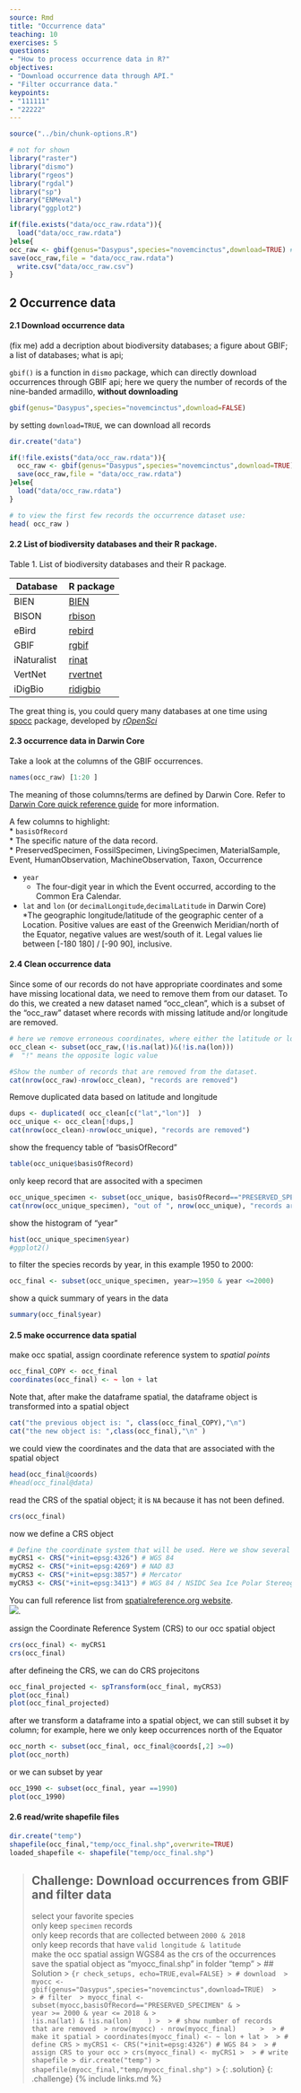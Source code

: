 ```yaml
---
source: Rmd
title: "Occurrence data"
teaching: 10
exercises: 5
questions:
- "How to process occurrence data in R?"
objectives:
- "Download occurrence data through API."
- "Filter occurrance data."
keypoints:
- "111111"
- "22222"
---
```


```r
source("../bin/chunk-options.R")

# not for shown
library("raster")
library("dismo")
library("rgeos")
library("rgdal")
library("sp")
library("ENMeval")
library("ggplot2")

if(file.exists("data/occ_raw.rdata")){
  load("data/occ_raw.rdata")
}else{
occ_raw <- gbif(genus="Dasypus",species="novemcinctus",download=TRUE) # the default is to download all
save(occ_raw,file = "data/occ_raw.rdata")
  write.csv("data/occ_raw.csv")
}
```

## 2 Occurrence data  
#### 2.1 Download occurrence data  

(fix me) add a decription about biodiversity databases; a figure about GBIF; a list of databases; what is api;  

`gbif()` is a function in `dismo` package, which can directly download occurrences through GBIF api; here we query the number of records of the nine-banded armadillo, **without downloading**  
```r
gbif(genus="Dasypus",species="novemcinctus",download=FALSE)
```

by setting `download=TRUE`, we can download all records  
```r
dir.create("data")

if(!file.exists("data/occ_raw.rdata")){
  occ_raw <- gbif(genus="Dasypus",species="novemcinctus",download=TRUE) 
  save(occ_raw,file = "data/occ_raw.rdata")
}else{
  load("data/occ_raw.rdata")
}

# to view the first few records the occurrence dataset use:
head( occ_raw )
```


#### 2.2 List of biodiversity databases and their R package.  

Table 1. List of biodiversity databases and their R package. 

|Database  | R package |  
|---  | --- |  
| BIEN | [BIEN](https://cran.r-project.org/web/packages/BIEN/vignettes/BIEN_tutorial.html)|  
 BISON | [rbison](https://github.com/ropensci/rbison)
 eBird | [rebird](http://ebird.org/content/ebird/)
 GBIF | [rgbif](https://github.com/ropensci/rgbif)
 iNaturalist | [rinat](https://github.com/ropensci/rinat)
 VertNet | [rvertnet](https://github.com/ropensci/rvertnet)
 iDigBio  | [ridigbio](https://www.idigbio.org/)  
   
The great thing is, you could query many databases at one time using [spocc](https://github.com/ropensci/spocc) package, developed by [*rOpenSci*](https://ropensci.org/packages/)

#### 2.3 occurrence data in Darwin Core  
Take a look at the columns of the GBIF occurrences.
```r
names(occ_raw) [1:20 ]
```
The meaning of those columns/terms are defined by Darwin Core. Refer to [Darwin Core quick reference guide](https://dwc.tdwg.org/terms/) for more information.  

A few columns to highlight:  
* `basisOfRecord`  
  * The specific nature of the data record.  
  * PreservedSpecimen, FossilSpecimen, LivingSpecimen, MaterialSample, Event, HumanObservation, MachineObservation, Taxon, Occurrence  
  
* `year`  
  * The four-digit year in which the Event occurred, according to the Common Era Calendar.

* `lat` and `lon` (or `decimalLongitude`,`decimalLatitude` in Darwin Core)  
  *The geographic longitude/latitude of the geographic center of a Location. Positive values are  east of the Greenwich Meridian/north of the Equator, negative values are west/south of it. Legal values lie between [-180 180] / [-90 90], inclusive.

#### 2.4 Clean occurrence data
Since some of our records do not have appropriate coordinates and some have missing locational data, we need to remove them from our dataset. To do this, we created a new dataset named “occ_clean”, which is a subset of the “occ_raw” dataset where records with missing latitude and/or longitude are removed.  
```r
# here we remove erroneous coordinates, where either the latitude or longitude is missing
occ_clean <- subset(occ_raw,(!is.na(lat))&(!is.na(lon))) 
#  "!" means the opposite logic value

#Show the number of records that are removed from the dataset.  
cat(nrow(occ_raw)-nrow(occ_clean), "records are removed")
```  

Remove duplicated data based on latitude and longitude  
```r
dups <- duplicated( occ_clean[c("lat","lon")]  )
occ_unique <- occ_clean[!dups,]
cat(nrow(occ_clean)-nrow(occ_unique), "records are removed")
```
  

show the frequency table of "basisOfRecord"
```r
table(occ_unique$basisOfRecord)
```
  

only keep record that are associted with a specimen
```r
occ_unique_specimen <- subset(occ_unique, basisOfRecord=="PRESERVED_SPECIMEN")
cat(nrow(occ_unique_specimen), "out of ", nrow(occ_unique), "records are specimen")
```

show the histogram of "year"
```r
hist(occ_unique_specimen$year)
#ggplot2()
```


to filter the species records by year, in this example 1950 to 2000:
```r
occ_final <- subset(occ_unique_specimen, year>=1950 & year <=2000)
```

show a quick summary of years in the data
```r
summary(occ_final$year)
```




#### 2.5 make occurrence data **spatial**
make occ spatial, assign coordinate reference system to *spatial points*
```r
occ_final_COPY <- occ_final
coordinates(occ_final) <- ~ lon + lat

```

Note that, after make the dataframe spatial, the dataframe object is transformed into a spatial object
```r
cat("the previous object is: ", class(occ_final_COPY),"\n")  
cat("the new object is: ",class(occ_final),"\n" )
```

we could view the coordinates and the data that are associated with the spatial object
```r
head(occ_final@coords)
#head(occ_final@data)
```

read the CRS of the spatial object; it is `NA` because it has not been defined.
```r
crs(occ_final)
```

now we define a CRS object
```r
# Define the coordinate system that will be used. Here we show several examples:
myCRS1 <- CRS("+init=epsg:4326") # WGS 84
myCRS2 <- CRS("+init=epsg:4269") # NAD 83
myCRS3 <- CRS("+init=epsg:3857") # Mercator
myCRS3 <- CRS("+init=epsg:3413") # WGS 84 / NSIDC Sea Ice Polar Stereographic North
```
You can full reference list from [spatialreference.org website](http://spatialreference.org/ref/).  
![]({{ page.root }}/fig/crslist.png).  
 
assign the Coordinate Reference System (CRS) to our occ spatial object 
```r
crs(occ_final) <- myCRS1
crs(occ_final)
```

after defineing the CRS, we can do CRS projecitons
```r
occ_final_projected <- spTransform(occ_final, myCRS3)
plot(occ_final)
plot(occ_final_projected)
```

after we transform a dataframe into a spatial object, we can still subset it by column; for example, here we only keep occurrences north of the Equator  
```r
occ_north <- subset(occ_final, occ_final@coords[,2] >=0)
plot(occ_north)
```

or we can subset by year
```r
occ_1990 <- subset(occ_final, year ==1990)
plot(occ_1990)
```

#### 2.6 read/write shapefile files
```r
dir.create("temp")
shapefile(occ_final,"temp/occ_final.shp",overwrite=TRUE)
loaded_shapefile <- shapefile("temp/occ_final.shp")
```

> ## Challenge: Download occurrences from GBIF and filter data
> select your favorite species  
> only keep `specimen` records  
> only keep records that are collected between `2000 & 2018`  
> only keep records that have `valid longitude & latitude`  
> make the occ spatial
> assign WGS84 as the crs of the occurrences
> save the spatial object as "myocc_final.shp" in folder "temp"
> > ## Solution
> > ```{r check_setups, echo=TRUE,eval=FALSE}
> > # download 
> > myocc <- gbif(genus="Dasypus",species="novemcinctus",download=TRUE) 
> >  
> > # filter 
> > myocc_final <- subset(myocc,basisOfRecord=="PRESERVED_SPECIMEN" &
> >                             year >= 2000 & year <= 2018 &
> >                             !is.na(lat) & !is.na(lon)    )
> > 
> > # show number of records that are removed 
> > nrow(myocc) - nrow(myocc_final)     
> > 
> > # make it spatial
> > coordinates(myocc_final) <- ~ lon + lat
> > 
> > # define CRS
> > myCRS1 <- CRS("+init=epsg:4326") # WGS 84
> > 
> > # assign CRS to your occ
> > crs(myocc_final) <- myCRS1
> > 
> > # write shapefile
> > dir.create("temp")
> > shapefile(myocc_final,"temp/myocc_final.shp")
> > ```
> {: .solution}
{: .challenge}
{% include links.md %}
